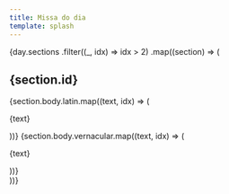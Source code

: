 ```yaml
---
title: Missa do dia
template: splash
---
```




<div>
  {day.sections
    .filter((_, idx) => idx > 2)
    .map((section) => (
      <div key={section.id}>
        <h2 id={section.id.toLowerCase()}>{section.id}</h2>
        <div className="grid grid-cols-2 gap-5">
          <span className="prose">
            {section.body.latin.map((text, idx) => (
              <p key={idx} className="text-justify">
                {text}
              </p>
            ))}
          </span>
          <span className="prose">
            {section.body.vernacular.map((text, idx) => (
              <p key={idx} className="text-justify">
                {text}
              </p>
            ))}
          </span>
        </div>
      </div>
    ))}
</div>
